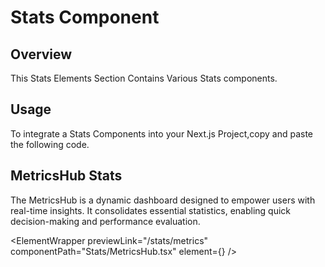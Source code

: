 
# Stats Component

## Overview

This Stats Elements Section Contains Various Stats components.

## Usage

To integrate a Stats Components into your Next.js Project,copy and paste the following code.

## MetricsHub Stats

The MetricsHub is a dynamic dashboard designed to empower users with real-time insights. It consolidates essential statistics, enabling quick decision-making and performance evaluation.

<ElementWrapper
  previewLink="/stats/metrics"
  componentPath="Stats/MetricsHub.tsx"
  element={<MetricsHub />}
/>
